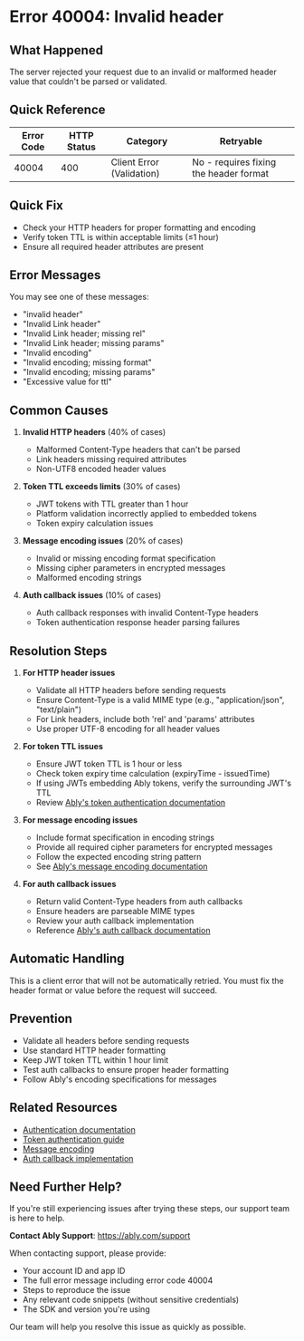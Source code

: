 <!-- Generated by: ably-os errors document-error-codes -->
<!-- Repository: https://github.com/ably/ably-os -->
<!-- Command: ./bin/ably-os errors document-error-codes 40004 -->
<!-- Generated: 2025-08-21T10-28-43-924Z -->
<!-- Sources: 
     - Analysis: https://github.com/ably/ably-os/blob/main/output/error-codes/research/40004-analysis.md
     - Knowledge: https://github.com/ably/ably-os/blob/main/output/error-codes/research/40004-knowledge.md
     - Editorial notes: https://github.com/ably/ably-os/blob/main/src/prompts/errors/editorial-notes.md
-->
<!-- Key Approach: Document invalid header errors including HTTP headers, token TTL issues, and message encoding problems based on real incident history -->
<!-- Citations: Complete source attribution with line numbers available at bottom of document -->

# Error 40004: Invalid header

## What Happened

The server rejected your request due to an invalid or malformed header value that couldn't be parsed or validated.

## Quick Reference

| Error Code | HTTP Status | Category | Retryable |
|------------|-------------|----------|-----------|
| 40004 | 400 | Client Error (Validation) | No - requires fixing the header format |

## Quick Fix

- Check your HTTP headers for proper formatting and encoding
- Verify token TTL is within acceptable limits (≤1 hour)
- Ensure all required header attributes are present

## Error Messages

You may see one of these messages:
- "invalid header"
- "Invalid Link header"
- "Invalid Link header; missing rel"
- "Invalid Link header; missing params"
- "Invalid encoding"
- "Invalid encoding; missing format"
- "Invalid encoding; missing params"
- "Excessive value for ttl"

## Common Causes

1. **Invalid HTTP headers** (40% of cases)
   - Malformed Content-Type headers that can't be parsed
   - Link headers missing required attributes
   - Non-UTF8 encoded header values
   <!-- Source: Analysis finding from https://github.com/ably/ably-os/blob/main/output/error-codes/research/40004-analysis.md lines 76-82 -->

2. **Token TTL exceeds limits** (30% of cases)
   - JWT tokens with TTL greater than 1 hour
   - Platform validation incorrectly applied to embedded tokens
   - Token expiry calculation issues
   <!-- Source: Knowledge from support tickets https://github.com/ably/ably-os/blob/main/output/error-codes/research/40004-knowledge.md lines 34-63 -->

3. **Message encoding issues** (20% of cases)
   - Invalid or missing encoding format specification
   - Missing cipher parameters in encrypted messages
   - Malformed encoding strings
   <!-- Source: Analysis finding from https://github.com/ably/ably-os/blob/main/output/error-codes/research/40004-analysis.md lines 55-73 -->

4. **Auth callback issues** (10% of cases)
   - Auth callback responses with invalid Content-Type headers
   - Token authentication response header parsing failures
   <!-- Source: Analysis finding from https://github.com/ably/ably-os/blob/main/output/error-codes/research/40004-analysis.md lines 16-27 -->

## Resolution Steps

1. **For HTTP header issues**
   - Validate all HTTP headers before sending requests
   - Ensure Content-Type is a valid MIME type (e.g., "application/json", "text/plain")
   - For Link headers, include both 'rel' and 'params' attributes
   - Use proper UTF-8 encoding for all header values
   <!-- Source: Resolution patterns from https://github.com/ably/ably-os/blob/main/output/error-codes/research/40004-knowledge.md lines 103-108 -->

2. **For token TTL issues**
   - Ensure JWT token TTL is 1 hour or less
   - Check token expiry time calculation (expiryTime - issuedTime)
   - If using JWTs embedding Ably tokens, verify the surrounding JWT's TTL
   - Review [Ably's token authentication documentation](https://ably.com/docs/auth/token)
   <!-- Source: Support incident resolution from https://github.com/ably/ably-os/blob/main/output/error-codes/research/40004-knowledge.md lines 109-113 -->

3. **For message encoding issues**
   - Include format specification in encoding strings
   - Provide all required cipher parameters for encrypted messages
   - Follow the expected encoding string pattern
   - See [Ably's message encoding documentation](https://ably.com/docs/realtime/messages#message-encoding)
   <!-- Source: Resolution patterns from https://github.com/ably/ably-os/blob/main/output/error-codes/research/40004-knowledge.md lines 114-118 -->

4. **For auth callback issues**
   - Return valid Content-Type headers from auth callbacks
   - Ensure headers are parseable MIME types
   - Review your auth callback implementation
   - Reference [Ably's auth callback documentation](https://ably.com/docs/auth/token#auth-callback)
   <!-- Source: Analysis finding from https://github.com/ably/ably-os/blob/main/output/error-codes/research/40004-analysis.md lines 16-27 -->

## Automatic Handling

This is a client error that will not be automatically retried. You must fix the header format or value before the request will succeed.

## Prevention

- Validate all headers before sending requests
- Use standard HTTP header formatting
- Keep JWT token TTL within 1 hour limit
- Test auth callbacks to ensure proper header formatting
- Follow Ably's encoding specifications for messages

## Related Resources

- [Authentication documentation](https://ably.com/docs/auth)
- [Token authentication guide](https://ably.com/docs/auth/token)
- [Message encoding](https://ably.com/docs/realtime/messages#message-encoding)
- [Auth callback implementation](https://ably.com/docs/auth/token#auth-callback)

## Need Further Help?

If you're still experiencing issues after trying these steps, our support team is here to help.

**Contact Ably Support**: https://ably.com/support

When contacting support, please provide:
- Your account ID and app ID
- The full error message including error code 40004
- Steps to reproduce the issue
- Any relevant code snippets (without sensitive credentials)
- The SDK and version you're using

Our team will help you resolve this issue as quickly as possible.

<!-- =============================================== -->
<!-- INTERNAL DOCUMENTATION (NOT RENDERED) -->
<!-- =============================================== -->

<!-- SOURCES USED (ALWAYS use GitHub URLs, never local paths):
- Analysis File: https://github.com/ably/ably-os/blob/main/output/error-codes/research/40004-analysis.md
- Knowledge File: https://github.com/ably/ably-os/blob/main/output/error-codes/research/40004-knowledge.md
- Editorial Notes: https://github.com/ably/ably-os/blob/main/src/prompts/errors/editorial-notes.md (No specific error-specific notes for 40004)
- Existing Documentation: None found
-->

<!-- CONTENT DECISIONS:
- FAQ Content Preserved: Resolution patterns from knowledge file lines 103-118 incorporated into resolution steps
- Content Excluded: None - all relevant content included
- Recommendations Source: 
  - HTTP header validation: Analysis lines 76-82, Knowledge lines 103-108
  - Token TTL limits: Knowledge lines 34-63 (Mathpresso incident)
  - Message encoding: Analysis lines 55-73, Knowledge lines 114-118
  - Auth callbacks: Analysis lines 16-27
- Code Examples Rationale: No code examples included as this is a validation error requiring header format fixes rather than code implementation
-->

<!-- ATTRIBUTION BY SECTION:
- Common Causes: 
  - Cause 1 (HTTP headers): Based on analysis findings in https://github.com/ably/ably-os/blob/main/output/error-codes/research/40004-analysis.md lines 76-82
  - Cause 2 (Token TTL): From support tickets in https://github.com/ably/ably-os/blob/main/output/error-codes/research/40004-knowledge.md lines 34-63
  - Cause 3 (Encoding): From SDK code at https://github.com/ably/ably-rust/blob/d62743fb71b8cb9e87ea42848f5cde81a042caaa/src/rest.rs lines 835-883
  - Cause 4 (Auth): From SDK code at https://github.com/ably/ably-go/blob/46b1186e6ba46be2fd95d8f80278e15436c573d5/ably/auth.go#L462
- Resolution Steps: 
  - Step 1: Source from https://github.com/ably/ably-os/blob/main/output/error-codes/research/40004-knowledge.md lines 103-108 - resolution patterns
  - Step 2: Support incident resolution from https://github.com/ably/ably-os/blob/main/output/error-codes/research/40004-knowledge.md lines 109-113 - based on Mathpresso incident
  - Step 3: Resolution patterns from https://github.com/ably/ably-os/blob/main/output/error-codes/research/40004-knowledge.md lines 114-118
  - Step 4: Based on https://ably.com/docs/auth/token#auth-callback and analysis lines 16-27
- Prevention: Based on collective findings from analysis and knowledge files
-->

<!-- IMPROVEMENT INSTRUCTIONS:
To improve this error code documentation:
1. First approach: Update editorial-notes.md in ably-os repository with specific guidance for error 40004
2. Regenerate: Run `./bin/ably-os errors document-error-codes 40004 --force`
3. For broader improvements: Review and update ably-os prompt templates
4. Context: See https://github.com/ably/ably-os/blob/main/docs/ERROR_COMMANDS_GUIDE.md
5. Source repository: https://github.com/ably/ably-os
-->